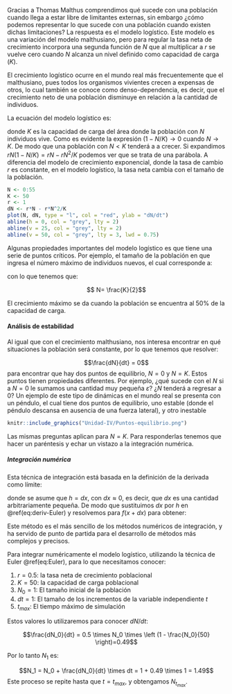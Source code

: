 Gracias a Thomas Malthus comprendimos qué sucede con una población cuando llega a estar libre de limitantes externas, sin embargo ¿cómo podemos representar lo que sucede con una población cuando existen dichas limitaciones? La respuesta es el modelo logístico. Este modelo es una variación del modelo malthusiano, pero para regular la tasa neta de crecimiento incorpora una segunda función de $N$ que al multiplicar a $r$ se vuelve cero cuando $N$ alcanza un nivel definido como capacidad de carga ($K$).

El crecimiento logístico ocurre en el mundo real más frecuentemente que el malthusiano, pues todos los organismos vivientes crecen a expensas de otros, lo cual también se conoce como denso-dependencia, es decir, que el crecimiento neto de una población disminuye en relación a la cantidad de individuos.

La ecuación del modelo logístico es:

\begin{equation}
    \frac{dN}{dt} = rN \left(1 - \frac{N}{K} \right) (\#eq:logis)
\end{equation}

donde $K$ es la capacidad de carga del área donde la población con $N$ individuos vive. Como es evidente la expresión $(1-N/K) \rightarrow 0$ cuando $N \rightarrow K$. De modo que una población con $N < K$ tenderá a a crecer. Si expandimos $rN(1 - N/K) = rN-rN^2/K$ podemos ver que se trata de una parábola. A diferencia del modelo de crecimiento exponencial, donde la tasa de cambio $r$ es constante, en el modelo logístico, la tasa neta cambia con el tamaño de la población.

```r
N <- 0:55
K <- 50
r <- 1
dN <- r*N - r*N^2/K
plot(N, dN, type = "l", col = "red", ylab = "dN/dt")
abline(h = 0, col = "grey", lty = 2)
abline(v = 25, col = "grey", lty = 2)
abline(v = 50, col = "grey", lty = 3, lwd = 0.75)
```

Algunas propiedades importantes del modelo logístico es que tiene una serie de puntos críticos. Por ejemplo, el tamaño de la población en que ingresa el número máximo de individuos nuevos, el cual corresponde a:

\begin{equation}
\frac{d\left( \frac{dN}{dt} \right)}{dN} = r - 2rN/K = 0
\end{equation}

con lo que tenemos que:

$$ N= \frac{K}{2}$$

El crecimiento máximo se da cuando la población se encuentra al 50% de la capacidad de carga.

#### Análisis de estabilidad

Al igual que con el crecimiento malthusiano, nos interesa encontrar en qué situaciones la población será constante, por lo que tenemos que resolver:

$$\frac{dN}{dt} = 0$$
para encontrar que hay dos puntos de equilibrio, $N = 0$ y $N = K$. Estos puntos tienen propiedades diferentes. Por ejemplo, ¿qué sucede con el $N$ si a $N=0$ le sumamos una cantidad muy pequeña $\varepsilon$? ¿$N$ tenderá a regresar a $0$? Un ejemplo de este tipo de dinámicas en el mundo real se presenta con un péndulo, el cual tiene dos puntos de equilibrio, uno estable (donde el péndulo descansa en ausencia de una fuerza lateral), y otro inestable 

```r
knitr::include_graphics("Unidad-IV/Puntos-equilibrio.png")
```

Las mismas preguntas aplican para $N=K$. Para responderlas tenemos que hacer un paréntesis y echar un vistazo a la integración numérica.

##### Integración numérica

Esta técnica de integración está basada en la definición de la derivada como límite:

\begin{equation}
f'(x) = \lim \limits_{h \rightarrow 0} \frac{f(x + h) - f(x)}{h} (\#eq:deriv-Euler)
\end{equation}

donde se asume que $h = dx$, con $dx \approx 0$, es decir, que $dx$ es una cantidad arbitrariamente pequeña. De modo que sustituimos $dx$ por $h$ en \@ref(eq:deriv-Euler) y resolvemos para $f(x + dx)$ para obtener:

\begin{equation}
f(x + dx) = f(x) + f'(x) \cdot dx (\#eq:Euler)
\end{equation}

Este método es el más sencillo de los métodos numéricos de integración, y ha servido de punto de partida para el desarrollo de métodos más complejos y precisos.

Para integrar numéricamente el modelo logístico, utilizando la técnica de Euler \@ref(eq:Euler), para lo que necesitamos conocer:

1. $r = 0.5$: la tasa neta de crecimiento poblacional
2. $K = 50$: la capacidad de carga poblacional
3. $N_0 = 1$: El tamaño inicial de la población
4. $dt = 1$: El tamaño de los incrementos de la variable independiente $t$
5. $t_{max}$: El tiempo máximo de simulación

Estos valores lo utilizaremos para conocer $dN/dt$:

$$\frac{dN_0}{dt} = 0.5 \times N_0 \times \left (1 - \frac{N_0}{50} \right)=0.49$$

Por lo tanto $N_1$ es:

$$N_1 = N_0 + \frac{dN_0}{dt} \times dt = 1 + 0.49 \times 1 = 1.49$$
Este proceso se repite hasta que $t = t_{max}$, y obtengamos $N_{t_{max}}$.

